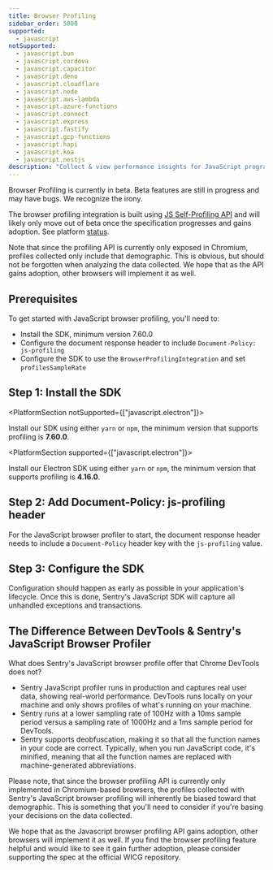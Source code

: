 ```yaml
---
title: Browser Profiling
sidebar_order: 5000
supported:
  - javascript
notSupported:
  - javascript.bun
  - javascript.cordova
  - javascript.capacitor
  - javascript.deno
  - javascript.cloudflare
  - javascript.node
  - javascript.aws-lambda
  - javascript.azure-functions
  - javascript.connect
  - javascript.express
  - javascript.fastify
  - javascript.gcp-functions
  - javascript.hapi
  - javascript.koa
  - javascript.nestjs
description: "Collect & view performance insights for JavaScript programs with Sentry’s JavaScript Profiling integration. Get started with browser profiling here."
---
```


<Note>

Browser Profiling is currently in beta. Beta features are still in progress and may have bugs. We recognize the irony.

</Note>

The browser profiling integration is built using [JS Self-Profiling API](https://wicg.github.io/js-self-profiling/) and will likely only move out of beta once the specification progresses and gains adoption. See platform [status](https://chromestatus.com/feature/5170190448852992).

Note that since the profiling API is currently only exposed in Chromium, profiles collected only include that demographic. This is obvious, but should not be forgotten when analyzing the data collected. We hope that as the API gains adoption, other browsers will implement it as well.

<PlatformContent includePath="profiling/index/why-profiling" />

## Prerequisites

To get started with JavaScript browser profiling, you'll need to:

- Install the <PlatformSdkPackageName fallback="@sentry/browser"/> SDK, minimum version 7.60.0
- Configure the document response header to include `Document-Policy: js-profiling`
- Configure the SDK to use the `BrowserProfilingIntegration` and set `profilesSampleRate`

## Step 1: Install the <PlatformOrGuideName/> SDK

<PlatformSection notSupported={["javascript.electron"]}>

Install our <PlatformOrGuideName/> SDK using either `yarn` or `npm`, the minimum version that supports profiling is **7.60.0**.

</PlatformSection>

<PlatformSection supported={["javascript.electron"]}>

Install our Electron SDK using either `yarn` or `npm`, the minimum version that supports profiling is **4.16.0**.

</PlatformSection>

<PlatformContent includePath="profiling/automatic-instrumentation-intro" />

## Step 2: Add Document-Policy: js-profiling header

For the JavaScript browser profiler to start, the document response header needs to include a `Document-Policy` header key with the `js-profiling` value.

<PlatformContent includePath="profiling/automatic-instrumentation-headers" />

## Step 3: Configure the <PlatformOrGuideName/> SDK

Configuration should happen as early as possible in your application's lifecycle. Once this is done, Sentry's JavaScript SDK will capture all unhandled exceptions and transactions.

<PlatformContent includePath="profiling/automatic-instrumentation-setup" />

## The Difference Between DevTools & Sentry's JavaScript Browser Profiler

What does Sentry's JavaScript browser profile offer that Chrome DevTools does not?

- Sentry JavaScript profiler runs in production and captures real user data, showing real-world performance. DevTools runs locally on your machine and only shows profiles of what's running on your machine.
- Sentry runs at a lower sampling rate of 100Hz with a 10ms sample period versus a sampling rate of 1000Hz and a 1ms sample period for DevTools.
- Sentry supports deobfuscation, making it so that all the function names in your code are correct. Typically, when you run JavaScript code, it's minified, meaning that all the function names are replaced with machine-generated abbreviations.

Please note, that since the browser profiling API is currently only implemented in Chromium-based browsers, the profiles collected with Sentry's JavaScript browser profiling will inherently be biased toward that demographic. This is something that you'll need to consider if you're basing your decisions on the data collected.

We hope that as the Javascript browser profiling API gains adoption, other browsers will implement it as well. If you find the browser profiling feature helpful and would like to see it gain further adoption, please consider supporting the spec at the official WICG repository.
